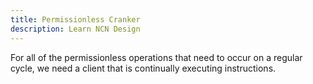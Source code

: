```yaml
---
title: Permissionless Cranker
description: Learn NCN Design
---
```



For all of the permissionless operations that need to occur on a regular cycle, we need a client that is continually executing instructions.